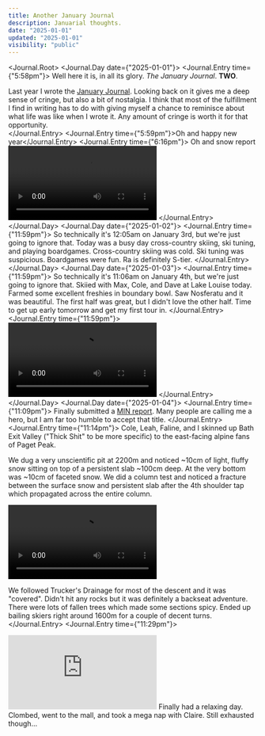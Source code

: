 ```yaml
---
title: Another January Journal
description: Januarial thoughts.
date: "2025-01-01"
updated: "2025-01-01"
visibility: "public"
---
```


<Journal.Root>
<Journal.Day date={"2025-01-01"}>
<Journal.Entry time={"5:58pm"}>
Well here it is, in all its glory. *The January Journal*. **TWO**.  

Last year I wrote the [January Journal](/writing/january-journal). Looking back on it gives me a deep sense of cringe, but also a bit of nostalgia. I think that most of the fulfillment I find in writing has to do with giving myself a chance to reminisce about what life was like when I wrote it. Any amount of cringe is worth it for that opportunity.  
</Journal.Entry>
<Journal.Entry time={"5:59pm"}>Oh and happy new year</Journal.Entry>
<Journal.Entry time={"6:16pm"}>
Oh and snow report  
<Video height={1920} width={1080}>
  <source src="/videos/another-january-journal/snow-report-1.mp4" type="video/mp4" />
</Video>
</Journal.Entry>
</Journal.Day>
<Journal.Day date={"2025-01-02"}>
<Journal.Entry time={"11:59pm"}>
So technically it's 12:05am on January 3rd, but we're just going to ignore that. Today was a busy day cross-country skiing, ski tuning, and playing boardgames. Cross-country skiing was cold. Ski tuning was suspicious. Boardgames were fun. Ra is definitely S-tier. 
</Journal.Entry>
</Journal.Day>
<Journal.Day date={"2025-01-03"}>
<Journal.Entry time={"11:59pm"}>
So technically it's 11:06am on January 4th, but we're just going to ignore that. Skiied with Max, Cole, and Dave at Lake Louise today. Farmed some excellent freshies in boundary bowl. Saw Nosferatu and it was beautiful. The first half was great, but I didn't love the other half. Time to get up early tomorrow and get my first tour in.
</Journal.Entry>
<Journal.Entry time={"11:59pm"}>
<Video height={1920} width={1080}>
  <source src="/videos/another-january-journal/snow-report-2.mp4" type="video/mp4" />
</Video>
</Journal.Entry>
</Journal.Day>
<Journal.Day date={"2025-01-04"}>
<Journal.Entry time={"11:09pm"}>
Finally submitted a [MIN report](https://avalanche.ca/map?panel=mountain-information-network-submissions%2F445089b0-cb2a-11ef-b55b-0a58a9feac02). Many people are calling me a hero, but I am far too humble to accept that title.
</Journal.Entry>
<Journal.Entry time={"11:14pm"}>
Cole, Leah, Faline, and I skinned up Bath Exit Valley ("Thick Shit" to be more specific) to the east-facing alpine fans of Paget Peak.

We dug a very unscientific pit at 2200m and noticed ~10cm of light, fluffy snow sitting on top of a persistent slab ~100cm deep. At the very bottom was ~10cm of faceted snow. We did a column test and noticed a fracture between the surface snow and persistent slab after the 4th shoulder tap which propagated across the entire column.

<Video height={1080} width={1920}>
  <source src="/videos/another-january-journal/column-test.mp4" type="video/mp4" />
</Video>

We followed Trucker's Drainage for most of the descent and it was "covered". Didn't hit any rocks but it was definitely a backseat adventure. There were lots of fallen trees which made some sections spicy. Ended up bailing skiers right around 1600m for a couple of decent turns.
</Journal.Entry>
<Journal.Entry time={"11:29pm"}>
<iframe className="aspect-video rounded-lg" src="https://www.youtube.com/embed/HMr69rP5s3g?si=nwsz_1kt0skVAncX&rel=0" title="YouTube video player" frameborder="0" allow="fullscreen; accelerometer; autoplay; clipboard-write; encrypted-media; gyroscope; picture-in-picture; web-share" referrerpolicy="strict-origin-when-cross-origin" allowfullscreen></iframe>
</Journal.Entry>
</Journal.Day>
</Journal.Day>
<Journal.Day date={"2025-01-05"}>
<Journal.Entry time={"10:27pm"}>
Finally had a relaxing day. Clombed, went to the mall, and took a mega nap with Claire. Still exhausted though... 
</Journal.Entry>
</Journal.Day>
</Journal.Root>
